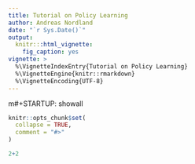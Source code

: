 ```yaml
---
title: Tutorial on Policy Learning
author: Andreas Nordland
date: "`r Sys.Date()`"
output:
  knitr:::html_vignette:
    fig_caption: yes
vignette: >
  %\VignetteIndexEntry{Tutorial on Policy Learning}
  %\VignetteEngine{knitr::rmarkdown}
  %\VignetteEncoding{UTF-8}
---
```

m#+STARTUP: showall

```r
knitr::opts_chunk$set(
  collapse = TRUE,
  comment = "#>"
) 
```

```r
2+2 
```

